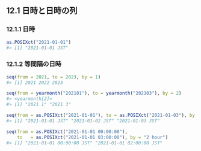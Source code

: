 ## 12.1 日時と日時の列

### 12.1.1 日時

```r
as.POSIXct("2021-01-01")
#> [1] "2021-01-01 JST"
```

### 12.1.2 等間隔の日時

```r
seq(from = 2021, to = 2023, by = 1)
#> [1] 2021 2022 2023

seq(from = yearmonth("202101"), to = yearmonth("202103"), by = 2)
#> <yearmonth[2]>
#> [1] "2021 1" "2021 3"

seq(from = as.POSIXct("2021-01-01"), to = as.POSIXct("2021-01-03"), by = "1 day")
#> [1] "2021-01-01 JST" "2021-01-02 JST" "2021-01-03 JST"

seq(from = as.POSIXct("2021-01-01 00:00:00"),
    to   = as.POSIXct("2021-01-01 03:00:00"), by = "2 hour")
#> [1] "2021-01-01 00:00:00 JST" "2021-01-01 02:00:00 JST"
```

